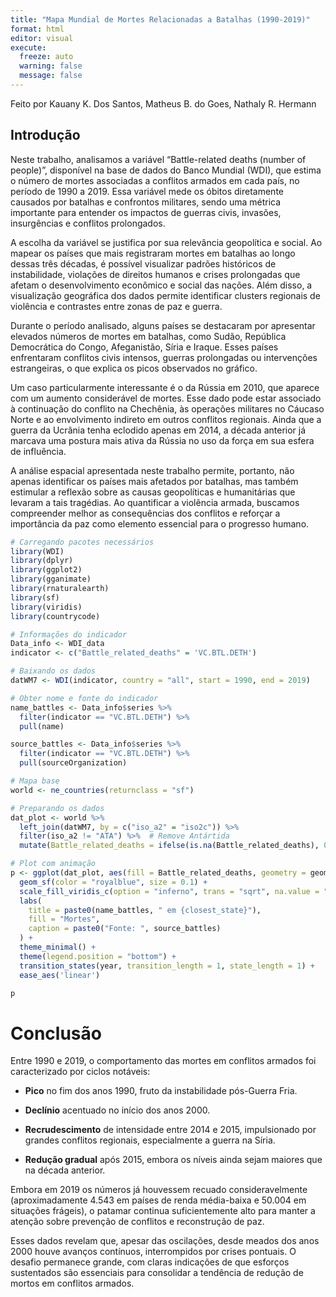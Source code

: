 ---
title: "Mapa Mundial de Mortes Relacionadas a Batalhas (1990-2019)"
format: html
editor: visual
execute:
  freeze: auto
  warning: false
  message: false
---

Feito por Kauany K. Dos Santos, Matheus B. do Goes, Nathaly R. Hermann

## Introdução

Neste trabalho, analisamos a variável "Battle-related deaths (number of people)", disponível na base de dados do Banco Mundial (WDI), que estima o número de mortes associadas a conflitos armados em cada país, no período de 1990 a 2019. Essa variável mede os óbitos diretamente causados por batalhas e confrontos militares, sendo uma métrica importante para entender os impactos de guerras civis, invasões, insurgências e conflitos prolongados.

A escolha da variável se justifica por sua relevância geopolítica e social. Ao mapear os países que mais registraram mortes em batalhas ao longo dessas três décadas, é possível visualizar padrões históricos de instabilidade, violações de direitos humanos e crises prolongadas que afetam o desenvolvimento econômico e social das nações. Além disso, a visualização geográfica dos dados permite identificar clusters regionais de violência e contrastes entre zonas de paz e guerra.

Durante o período analisado, alguns países se destacaram por apresentar elevados números de mortes em batalhas, como Sudão, República Democrática do Congo, Afeganistão, Síria e Iraque. Esses países enfrentaram conflitos civis intensos, guerras prolongadas ou intervenções estrangeiras, o que explica os picos observados no gráfico.

Um caso particularmente interessante é o da Rússia em 2010, que aparece com um aumento considerável de mortes. Esse dado pode estar associado à continuação do conflito na Chechênia, às operações militares no Cáucaso Norte e ao envolvimento indireto em outros conflitos regionais. Ainda que a guerra da Ucrânia tenha eclodido apenas em 2014, a década anterior já marcava uma postura mais ativa da Rússia no uso da força em sua esfera de influência.

A análise espacial apresentada neste trabalho permite, portanto, não apenas identificar os países mais afetados por batalhas, mas também estimular a reflexão sobre as causas geopolíticas e humanitárias que levaram a tais tragédias. Ao quantificar a violência armada, buscamos compreender melhor as consequências dos conflitos e reforçar a importância da paz como elemento essencial para o progresso humano.

```{r include=FALSE}
# Carregando pacotes necessários
library(WDI)
library(dplyr)
library(ggplot2)
library(gganimate)
library(rnaturalearth)
library(sf)
library(viridis)
library(countrycode)

# Informações do indicador
Data_info <- WDI_data
indicator <- c("Battle_related_deaths" = 'VC.BTL.DETH')

# Baixando os dados
datWM7 <- WDI(indicator, country = "all", start = 1990, end = 2019)

# Obter nome e fonte do indicador
name_battles <- Data_info$series %>%
  filter(indicator == "VC.BTL.DETH") %>%
  pull(name)

source_battles <- Data_info$series %>%
  filter(indicator == "VC.BTL.DETH") %>%
  pull(sourceOrganization)

# Mapa base
world <- ne_countries(returnclass = "sf")

# Preparando os dados
dat_plot <- world %>%
  left_join(datWM7, by = c("iso_a2" = "iso2c")) %>%
  filter(iso_a2 != "ATA") %>%  # Remove Antártida
  mutate(Battle_related_deaths = ifelse(is.na(Battle_related_deaths), 0, Battle_related_deaths))

# Plot com animação
p <- ggplot(dat_plot, aes(fill = Battle_related_deaths, geometry = geometry)) +
  geom_sf(color = "royalblue", size = 0.1) +
  scale_fill_viridis_c(option = "inferno", trans = "sqrt", na.value = "grey90") +
  labs(
    title = paste0(name_battles, " em {closest_state}"),
    fill = "Mortes",
    caption = paste0("Fonte: ", source_battles)
  ) +
  theme_minimal() +
  theme(legend.position = "bottom") +
  transition_states(year, transition_length = 1, state_length = 1) +
  ease_aes('linear')
```

```{r echo=FALSE}
p
```

# **Conclusão**

Entre 1990 e 2019, o comportamento das mortes em conflitos armados foi caracterizado por ciclos notáveis:

-   **Pico** no fim dos anos 1990, fruto da instabilidade pós-Guerra Fria.

-   **Declínio** acentuado no início dos anos 2000.

-   **Recrudescimento** de intensidade entre 2014 e 2015, impulsionado por grandes conflitos regionais, especialmente a guerra na Síria.

-   **Redução gradual** após 2015, embora os níveis ainda sejam maiores que na década anterior.

Embora em 2019 os números já houvessem recuado consideravelmente (aproximadamente 4.543 em países de renda média-baixa e 50.004 em situações frágeis), o patamar continua suficientemente alto para manter a atenção sobre prevenção de conflitos e reconstrução de paz.

Esses dados revelam que, apesar das oscilações, desde meados dos anos 2000 houve avanços contínuos, interrompidos por crises pontuais. O desafio permanece grande, com claras indicações de que esforços sustentados são essenciais para consolidar a tendência de redução de mortos em conflitos armados.
